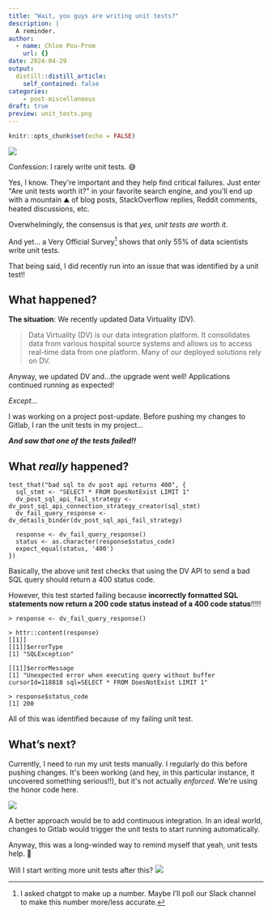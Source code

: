 ```yaml
---
title: "Wait, you guys are writing unit tests?"
description: |
  A reminder.
author:
  - name: Chloe Pou-Prom
    url: {}
date: 2024-04-29
output:
  distill::distill_article:
    self_contained: false
categories:
    - post-miscellaneous
draft: true
preview: unit_tests.png
---
```


```r
knitr::opts_chunk$set(echo = FALSE)
```

![](unit_tests.png)

Confession: I rarely write unit tests. 😅

Yes, I know. They\'re important and they help find critical failures. Just enter \"Are unit tests worth it?\" in your favorite search engine, and you\'ll end up with a mountain ⛰️ of blog posts, StackOverflow replies, Reddit comments, heated discussions, etc.

Overwhelmingly, the consensus is that *yes, unit tests are worth it*.

And yet... a Very Official Survey[^1] shows that only 55% of data scientists write unit tests.

[^1]: I asked chatgpt to make up a number. Maybe I'll poll our Slack channel to make this number more/less accurate.

That being said, I did recently run into an issue that was identified by a unit test!!

## What happened?

**The situation**: We recently updated Data Virtuality (DV).

> Data Virtuality (DV) is our data integration platform. It consolidates data from various hospital source systems and allows us to access real-time data from one platform. Many of our deployed solutions rely on DV.

Anyway, we updated DV and...the upgrade went well! Applications continued running as expected!

*Except*...

I was working on a project post-update. Before pushing my changes to Gitlab, I ran the unit tests in my project...

***And saw that one of the tests failed!!***

## What *really* happened?

```         
test_that("bad sql to dv post api returns 400", {
  sql_stmt <- "SELECT * FROM DoesNotExist LIMIT 1"
  dv_post_sql_api_fail_strategy <- dv_post_sql_api_connection_strategy_creator(sql_stmt)
  dv_fail_query_response <- dv_details_binder(dv_post_sql_api_fail_strategy)
  
  response <- dv_fail_query_response()
  status <- as.character(response$status_code)
  expect_equal(status, '400')
})
```

Basically, the above unit test checks that using the DV API to send a bad SQL query should return a 400 status code.

However, this test started failing because **incorrectly formatted SQL statements now return a 200 code status instead of a 400 code status**!!!!!

```         
> response <- dv_fail_query_response()

> httr::content(response)
[[1]]
[[1]]$errorType
[1] "SQLException"

[[1]]$errorMessage
[1] "Unexpected error when executing query without buffer cursorId=118818 sql=SELECT * FROM DoesNotExist LIMIT 1"

> response$status_code
[1] 200
```

All of this was identified because of my failing unit test.

## What's next?

Currently, I need to run my unit tests manually. I regularly do this before pushing changes. It\'s been working (and hey, in this particular instance, it uncovered something serious!!), but it\'s not actually *enforced*. We\'re using the honor code here.

![](honor.png)

A better approach would be to add continuous integration. In an ideal world, changes to Gitlab would trigger the unit tests to start running automatically.

Anyway, this was a long-winded way to remind myself that yeah, unit tests help. 🙂

Will I start writing more unit tests after this?
![](try_again.png)



